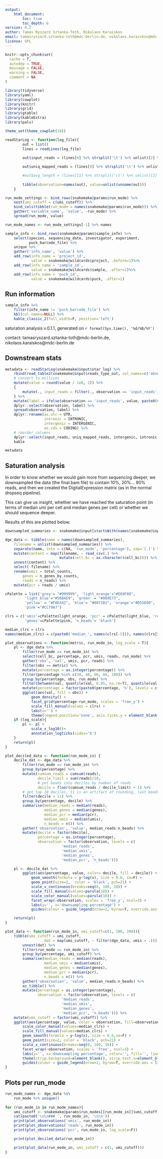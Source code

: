 ```yaml
---
output:
    html_document:
        toc: true
        toc_depth: 6
version: 0.2
author: Tamas Ryszard Sztanka-Toth, Nikolaos Karaiskos
email: tamasryszard.sztanka-toth@mdc-berlin.de, nikolaos.karaiskos@mdc.berlin.de
license: GPL
---
```


```r
knitr::opts_chunk$set(
  cache = T,
  autodep = TRUE,
  message = FALSE,
  warning = FALSE,
  comment = NA
)
```

```r
library(tidyverse)
library(yaml)
library(cowplot)
library(knitr)
library(grid)
library(gtable)
library(kableExtra)
library(pals)

theme_set(theme_cowplot(18))
```

```r
readStarLog <- function(log_file){
		out = list()
		lines = readLines(log_file)
	
		out$input_reads = (lines[6] %>% strsplit('\t') %>% unlist)[2] %>% as.integer

		out$uniq_mapped_reads = (lines[9] %>% strsplit('\t') %>% unlist)[2] %>% as.integer

		#out$avg_length = (lines[11] %>% strsplit('\t') %>% unlist)[2] %>% as.numeric
		
        tibble(observation=names(out), value=unlist(unname(out)))
	}
```

```r
run_mode_settings <- bind_rows(snakemake@params$run_mode) %>%
    nest(umi_cutoff = c(umi_cutoff)) %>%
    bind_cols(tibble(run_mode = names(snakemake@params$run_mode))) %>%
    gather('variable_name', 'value', -run_mode) %>%
    spread(run_mode, value)

run_mode_names <- run_mode_settings[-1] %>% names

sample_info <- bind_rows(snakemake@params$sample_info) %>%
    select(species, sequencing_date, investigator, experiment,
           puck_barcode_file) %>%
    unique %>%
    gather('info_name', 'value') %>%
    add_row(info_name = 'project_id',
            value = snakemake@wildcards$project, .before=1)%>%
    add_row(info_name = 'sample_id',
            value = snakemake@wildcards$sample, .after=1)%>%
    add_row(info_name = 'puck_id',
            value = snakemake@wildcards$puck, .after=2)
```


## Run information

```r
sample_info %>%
    filter(info_name != 'puck_barcode_file') %>%
    kbl(col.names=NULL) %>%
    kable_classic_2(full_width=F, position='left')
```

saturation analysis v.0.1.1, generated on `r format(Sys.time(), '%d/%B/%Y')`

contact: tamasryszard.sztanka-toth@mdc-berlin.de, nikolaos.karaiskos@mdc-berlin.de

## Downstream stats

```r
metadata <- readStarLog(snakemake@input$star_log) %>%
    rbind(read_table2(snakemake@input$reads_type_out, col_names=c('observation', 'value'))) %>%
    # convert to millions
    mutate(value = round(value / 1e6, 2)) %>%
    {
        mutate(., input_reads = filter(., observation == 'input_reads')$value)
    } %>%
    mutate(label = ifelse(observation == 'input_reads', value, paste0(value, ' (', round(value/input_reads*100, 1), '%)'))) %>%
    dplyr::select(observation, label) %>%
    spread(observation, label) %>%
    dplyr::rename(as.utr = UTR,
                  intronic = INTRONIC,
                  intergenic = INTERGENIC,
                  as.cds = CODING) %>%
    # reorder columns
    dplyr::select(input_reads, uniq_mapped_reads, intergenic, intronic, as.cds, as.utr) %>%
    kable

metadata
```

## Saturation analysis

In order to know whether we would gain more from sequencing deeper, we downsampled the data (the final.bam file) to contain 10%, 20%... 90% reads, and then we created the DigitalExpression matrix (as in the normal dropseq pipeline).

This can give us insight, whether we have reached the saturation point (in terms of median umi per cell and median genes per cell) or whether we should sequence deeper.

Results of this are plotted below.

```r
downsampled_summaries <- snakemake@input[startsWith(names(snakemake@input), 'downsample')]

dge_data <- tibble(name = names(downsampled_summaries),
    filename = unlist(downsampled_summaries)) %>%
    separate(name, into = c(NA, 'run_mode', 'percentage'), sep='[.]') %>%
    mutate(content = map(filename, ~ read_csv(.) %>%
                         mutate(cell_bc = as.character(cell_bc)))) %>%
    unnest(content) %>%
    select(-filename) %>%
    rename(umis = total_counts,
        genes = n_genes_by_counts,
        reads = n_reads) %>%
    mutate(pcr = reads / umis)
```

```r
cPalette = list('grey'= "#999999", 'light_orange'="#E69F00",
         'light_blue'="#56B4E9", 'green' = "#009E73",
         'yellow' = "#F0E442", 'blue'= "#0072B2", 'orange'="#D55E00",
         'pink'="#CC79A7")

clrs = c('umis'=cPalette$light_orange, 'pcr' = cPalette$light_blue, 'reads'=cPalette$green,
         'genes'=cPalette$pink, 'n_beads'= 'black')

median_clrs = clrs
names(median_clrs) = c(paste0('median_', names(clrs[-5])), names(clrs[5]))

plot_observations <- function(metric, run_mode_in, log_scale = T){
    pl <- dge_data %>%
        filter(run_mode == run_mode_in) %>%
        select(cell_bc, percentage, pcr, umis, reads, run_mode) %>%
        gather('obs', 'val', umis, pcr, reads) %>%
        filter(obs == metric) %>%
        mutate(percentage = as.integer(percentage)) %>%
        filter(percentage %in% c(20, 40, 60, 80, 100)) %>%
        group_by(percentage, obs, run_mode) %>%
        filter(between(val, quantile(val, 0.05, na.rm=T), quantile(val, 0.95, na.rm=T))) %>%
        mutate(percentage = factor(paste0(percentage, '%'), levels = c('20%', '40%', '60%', '80%', '100%'))) %>%
        ggplot(aes(val, fill = obs)) +
            geom_density() +
            facet_grid(percentage~run_mode, scales = 'free_y') +
            scale_fill_manual(values = clrs) +
            labs(x='') +
            theme(legend.position='none', axis.ticks.y = element_blank(), axis.text.y = element_blank())
    if (log_scale){
        pl <- pl +
            scale_x_log10()+
            annotation_logticks(sides='b')
    }
    return(pl)
}

plot_deciled_data <- function(run_mode_in) {
    decile_dat <- dge_data %>%
        filter(run_mode == run_mode_in) %>%
        group_by(percentage) %>%
        mutate(cumsum_reads = cumsum(reads),
               decile_limit = sum(reads)/10,
               # put beads into deciles by number of reads
               decile = floor(cumsum_reads / decile_limit) + 1) %>%
        # get top 10 deciles, 11 is an artifact of rounding, last beads
        filter(decile < 11) %>%
        group_by(percentage, decile) %>%
        summarise(median_reads = median(reads),
                  median_genes = median(genes),
                  median_pcr = median(pcr),
                  median_umis = median(umis),
                  n_beads = n()) %>%
        gather('observation', 'value', median_reads:n_beads) %>%
        mutate(decile = factor(decile), 
               percentage = as.integer(percentage),
               observation = factor(observation, levels = c(
                          'median_reads', 
                          'median_umis', 
                          'median_genes',
                          'median_pcr', 'n_beads')))

    pl <- decile_dat %>%
        ggplot(aes(percentage, value, color= decile, fill = decile)) +
            geom_smooth(formula = y~log(x), size = 0.6, se=F) +
            geom_point(size=2,  color = 'black', pch=21) + 
            scale_x_continuous(breaks=seq(0, 100, 10)) +
            scale_fill_manual(values=parula(10)) + 
            scale_color_manual(values=parula(10)) + 
            facet_wrap(~observation, scales = 'free_y', ncol=3) +
            labs(y='', x='downsampling percentage') +
            guides(colour = guide_legend(nrow=2, byrow=T, override.aes = list(size=5)))

    return(pl)
}

plot_data <- function(run_mode_in, umi_cutoff=c(1, 100, 200)){
    tibble(umi_cutoff = umi_cutoff,
                  dat = map(umi_cutoff, ~ filter(dge_data, umis > .))) %>%
        unnest(dat) %>%
        filter(run_mode == run_mode_in) %>%
        group_by(percentage, umi_cutoff) %>%
        summarise(median_reads = median(reads),
                  median_umis = median(umis),
                  median_genes = median(genes),
                  median_pcr = median(pcr),
                  n_beads = n()) %>%
        gather('observation', 'value', median_reads:n_beads) %>% 
        as_tibble() %>%
        mutate(percentage = as.integer(percentage),
               observation = factor(observation, levels = c(
                          'median_reads', 
                          'median_umis', 
                          'median_genes',
                          'median_pcr', 'n_beads'))) %>%
    mutate(umi_cutoff = factor(umi_cutoff)) %>%
    ggplot(aes(percentage, value, color = observation, fill=observation, linetype=umi_cutoff)) +
        scale_color_manual(values=median_clrs) +
        scale_fill_manual(values=median_clrs) +
        geom_smooth(formula = y~log(x), size = 0.6,se=F) +
        geom_point(size=2, color = 'black', pch=21) + 
        scale_x_continuous(breaks=seq(0, 100, 10)) +
        facet_wrap(~observation, scales = 'free', ncol=3) +
        labs(y='', x='downsampling percentage', color='', fill='', linetype='') +
        theme(strip.background=element_blank(), strip.text.x=element_blank(), legend.position='bottom') +
        guides(colour = guide_legend(nrow=2, byrow=T, override.aes = list(size=3)))
}
```


## Plots per run\_mode {.tabset}

```r
run_mode_names <- dge_data %$% 
    run_mode %>% unique()
    
for (run_mode_in in run_mode_names){
    umi_cutoff <- snakemake@params$run_modes[[run_mode_in]]$umi_cutoff
    cat(paste0('\n\n### ', run_mode_in, '\n\n'))
    print(plot_observations('umis', run_mode_in))
    print(plot_observations('reads', run_mode_in))
    print(plot_observations('pcr', run_mode_in, log_scale=F))

    print(plot_deciled_data(run_mode_in))

    print(plot_data(run_mode_in, umi_cutoff = c(1, umi_cutoff)))
}
```

